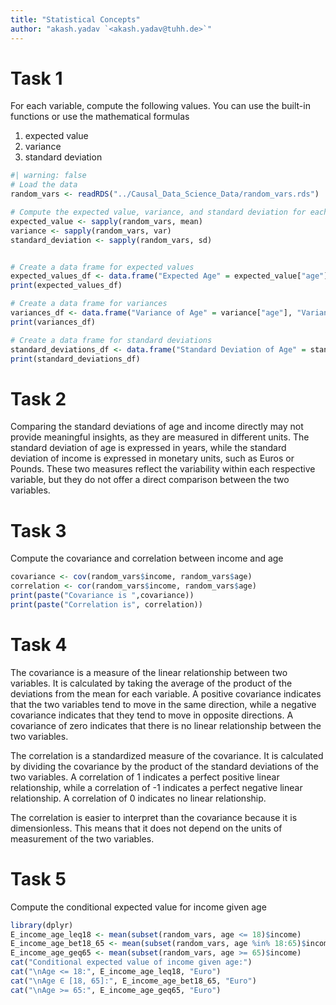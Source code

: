 ```yaml
---
title: "Statistical Concepts"
author: "akash.yadav `<akash.yadav@tuhh.de>`"
---
```


# Task 1

:::{.callout-important title="Loading Data and Computing Following"}
For each variable, compute the following values. You can use the built-in functions or use the mathematical formulas

1. expected value
2. variance
3. standard deviation

:::
```r
#| warning: false
# Load the data
random_vars <- readRDS("../Causal_Data_Science_Data/random_vars.rds")

# Compute the expected value, variance, and standard deviation for each variable
expected_value <- sapply(random_vars, mean)
variance <- sapply(random_vars, var)
standard_deviation <- sapply(random_vars, sd)


# Create a data frame for expected values
expected_values_df <- data.frame("Expected Age" = expected_value["age"], "Expected Income" = expected_value["income"])
print(expected_values_df)

# Create a data frame for variances
variances_df <- data.frame("Variance of Age" = variance["age"], "Variance of Income" = variance["income"])
print(variances_df)

# Create a data frame for standard deviations
standard_deviations_df <- data.frame("Standard Deviation of Age" = standard_deviation["age"], "Standard Deviation of Income" = standard_deviation["income"])
print(standard_deviations_df)
```

# Task 2

:::{.callout-tip title="IS Comparison Possible?"}
Comparing the standard deviations of age and income directly may not provide meaningful insights, as they are measured in different units. The standard deviation of age is expressed in years, while the standard deviation of income is expressed in monetary units, such as Euros or Pounds. These two measures reflect the variability within each respective variable, but they do not offer a direct comparison between the two variables.
:::

# Task 3

:::{.callout-important title="Task 3"}
Compute the covariance and correlation between income and age
:::

```r
covariance <- cov(random_vars$income, random_vars$age)
correlation <- cor(random_vars$income, random_vars$age)
print(paste("Covariance is ",covariance))
print(paste("Correlation is", correlation))
```

# Task 4

:::{.callout-note title="Covariance"}
The covariance is a measure of the linear relationship between two variables. It is calculated by taking the average of the product of the deviations from the mean for each variable. A positive covariance indicates that the two variables tend to move in the same direction, while a negative covariance indicates that they tend to move in opposite directions. A covariance of zero indicates that there is no linear relationship between the two variables.
:::


:::{.callout-note title="Correlation"}
The correlation is a standardized measure of the covariance. It is calculated by dividing the covariance by the product of the standard deviations of the two variables. A correlation of 1 indicates a perfect positive linear relationship, while a correlation of -1 indicates a perfect negative linear relationship. A correlation of 0 indicates no linear relationship.
:::


:::{.callout-tip title="Conclustion"}
The correlation is easier to interpret than the covariance because it is dimensionless. This means that it does not depend on the units of measurement of the two variables.
:::

# Task 5

:::{.callout-important title="Task 5"}
Compute the conditional expected value for income given age
:::


```r
library(dplyr)
E_income_age_leq18 <- mean(subset(random_vars, age <= 18)$income)
E_income_age_bet18_65 <- mean(subset(random_vars, age %in% 18:65)$income)
E_income_age_geq65 <- mean(subset(random_vars, age >= 65)$income)
cat("Conditional expected value of income given age:")
cat("\nAge <= 18:", E_income_age_leq18, "Euro")
cat("\nAge ∈ [18, 65]:", E_income_age_bet18_65, "Euro")
cat("\nAge >= 65:", E_income_age_geq65, "Euro")
```